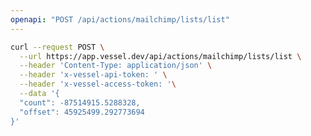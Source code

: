 ```yaml
---
openapi: "POST /api/actions/mailchimp/lists/list"
---
```


<RequestExample>

```bash Request
curl --request POST \
  --url https://app.vessel.dev/api/actions/mailchimp/lists/list \
  --header 'Content-Type: application/json' \
  --header 'x-vessel-api-token: ' \
  --header 'x-vessel-access-token: '\
  --data '{
  "count": -87514915.5288328,
  "offset": 45925499.292773694
}'
```

</RequestExample>
